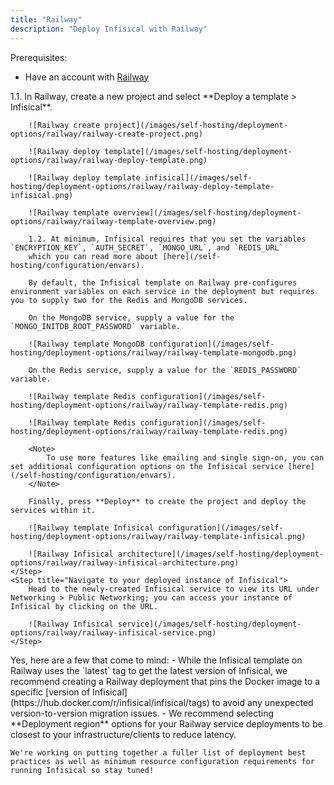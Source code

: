 ```yaml
---
title: "Railway"
description: "Deploy Infisical with Railway"
---
```


Prerequisites:
- Have an account with [Railway](https://railway.app/)

<Steps>
    <Step title="Deploy the Infisical template with Railway">
        1.1. In Railway, create a new project and select **Deploy a template > Infisical**.
        
        ![Railway create project](/images/self-hosting/deployment-options/railway/railway-create-project.png)

        ![Railway deploy template](/images/self-hosting/deployment-options/railway/railway-deploy-template.png)

        ![Railway deploy template infisical](/images/self-hosting/deployment-options/railway/railway-deploy-template-infisical.png)
        
        ![Railway template overview](/images/self-hosting/deployment-options/railway/railway-template-overview.png)

        1.2. At minimum, Infisical requires that you set the variables `ENCRYPTION_KEY`, `AUTH_SECRET`, `MONGO_URL`, and `REDIS_URL`
        which you can read more about [here](/self-hosting/configuration/envars).
        
        By default, the Infisical template on Railway pre-configures environment variables on each service in the deployment but requires you to supply two for the Redis and MongoDB services.
        
        On the MongoDB service, supply a value for the `MONGO_INITDB_ROOT_PASSWORD` variable.
        
        ![Railway template MongoDB configuration](/images/self-hosting/deployment-options/railway/railway-template-mongodb.png)
        
        On the Redis service, supply a value for the `REDIS_PASSWORD` variable.
        
        ![Railway template Redis configuration](/images/self-hosting/deployment-options/railway/railway-template-redis.png)
        
        ![Railway template Redis configuration](/images/self-hosting/deployment-options/railway/railway-template-redis.png)
        
        <Note>
            To use more features like emailing and single sign-on, you can set additional configuration options on the Infisical service [here](/self-hosting/configuration/envars).
        </Note>
        
        Finally, press **Deploy** to create the project and deploy the services within it.
        
        ![Railway template Infisical configuration](/images/self-hosting/deployment-options/railway/railway-template-infisical.png)
        
        ![Railway Infisical architecture](/images/self-hosting/deployment-options/railway/railway-infisical-architecture.png)
    </Step>
    <Step title="Navigate to your deployed instance of Infisical">
        Head to the newly-created Infisical service to view its URL under Networking > Public Networking; you can access your instance of Infisical by clicking on the URL.
        
        ![Railway Infisical service](/images/self-hosting/deployment-options/railway/railway-infisical-service.png)
    </Step>
</Steps>

<AccordionGroup>
  <Accordion title="Do you have any recommendations for deploying Infisical with Railway?">
    Yes, here are a few that come to mind:
    - While the Infisical template on Railway uses the `latest` tag to get the latest version of Infisical, we recommend creating a Railway deployment that pins the Docker image to a specific [version of Infisical](https://hub.docker.com/r/infisical/infisical/tags) to avoid any unexpected version-to-version migration issues.
    - We recommend selecting **Deployment region** options for your Railway service deployments to be closest to your infrastructure/clients to reduce latency.
  
    We're working on putting together a fuller list of deployment best practices as well as minimum resource configuration requirements for running Infisical so stay tuned!
  </Accordion>
</AccordionGroup>